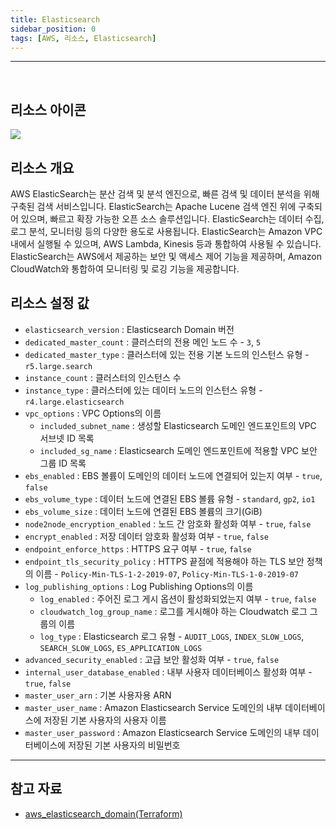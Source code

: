 ```yaml
---
title: Elasticsearch
sidebar_position: 0
tags: [AWS, 리소스, Elasticsearch]
---
```





<hr />
<br />

## 리소스 아이콘

<img src={icon} />

## 리소스 개요

AWS ElasticSearch는 분산 검색 및 분석 엔진으로, 빠른 검색 및 데이터 분석을 위해 구축된 검색 서비스입니다. ElasticSearch는 Apache Lucene 검색 엔진 위에 구축되어 있으며, 빠르고 확장 가능한 오픈 소스 솔루션입니다. ElasticSearch는 데이터 수집, 로그 분석, 모니터링 등의 다양한 용도로 사용됩니다. ElasticSearch는 Amazon VPC 내에서 실행될 수 있으며, AWS Lambda, Kinesis 등과 통합하여 사용될 수 있습니다. ElasticSearch는 AWS에서 제공하는 보안 및 액세스 제어 기능을 제공하며, Amazon CloudWatch와 통합하여 모니터링 및 로깅 기능을 제공합니다.

## 리소스 설정 값

-   `elasticsearch_version` : Elasticsearch Domain 버전
-   `dedicated_master_count` : 클러스터의 전용 메인 노드 수 - `3`, `5`
-   `dedicated_master_type` : 클러스터에 있는 전용 기본 노드의 인스턴스 유형 - `r5.large.search`
-   `instance_count` : 클러스터의 인스턴스 수
-   `instance_type` : 클러스터에 있는 데이터 노드의 인스턴스 유형 - `r4.large.elasticsearch`
-   `vpc_options` : VPC Options의 이름
    -   `included_subnet_name` : 생성할 Elasticsearch 도메인 엔드포인트의 VPC 서브넷 ID 목록
    -   `included_sg_name` : Elasticsearch 도메인 엔드포인트에 적용할 VPC 보안 그룹 ID 목록
-   `ebs_enabled` : EBS 볼륨이 도메인의 데이터 노드에 연결되어 있는지 여부 - `true`, `false`
-   `ebs_volume_type` : 데이터 노드에 연결된 EBS 볼륨 유형 - `standard`, `gp2`, `io1`
-   `ebs_volume_size` : 데이터 노드에 연결된 EBS 볼륨의 크기(GiB)
-   `node2node_encryption_enabled` : 노드 간 암호화 활성화 여부 - `true`, `false`
-   `encrypt_enabled` : 저장 데이터 암호화 활성화 여부 - `true`, `false`
-   `endpoint_enforce_https` : HTTPS 요구 여부 - `true`, `false`
-   `endpoint_tls_security_policy` : HTTPS 끝점에 적용해야 하는 TLS 보안 정책의 이름 - `Policy-Min-TLS-1-2-2019-07`, `Policy-Min-TLS-1-0-2019-07`
-   `log_publishing_options` : Log Publishing Options의 이름
    -   `log_enabled` : 주어진 로그 게시 옵션이 활성화되었는지 여부 - `true`, `false`
    -   `cloudwatch_log_group_name` : 로그를 게시해야 하는 Cloudwatch 로그 그룹의 이름
    -   `log_type` : Elasticsearch 로그 유형 - `AUDIT_LOGS`, `INDEX_SLOW_LOGS`, `SEARCH_SLOW_LOGS`, `ES_APPLICATION_LOGS`
-   `advanced_security_enabled` : 고급 보안 활성화 여부 - `true`, `false`
-   `internal_user_database_enabled` : 내부 사용자 데이터베이스 활성화 여부 - `true`, `false`
-   `master_user_arn` : 기본 사용자용 ARN
-   `master_user_name` : Amazon Elasticsearch Service 도메인의 내부 데이터베이스에 저장된 기본 사용자의 사용자 이름
-   `master_user_password` : Amazon Elasticsearch Service 도메인의 내부 데이터베이스에 저장된 기본 사용자의 비밀번호

---

## 참고 자료

-   [aws_elasticsearch_domain(Terraform)](https://registry.terraform.io/providers/hashicorp/aws/latest/docs/resources/elasticsearch_domain)
